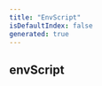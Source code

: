 ```yaml
---
title: "EnvScript"
isDefaultIndex: false
generated: true
---
```



<!-- This file was generated from the CommandKit source. Do not modify. Instead, re-run the "docgen" script -->


## envScript

<GenerationInfo sourceFile="packages/commandkit/src/cli/build.ts" sourceLine="112" packageName="commandkit" />



